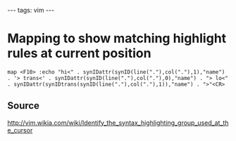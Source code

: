 ---
tags: vim
---
= Mapping to show matching highlight rules at current position =

<pre>map <F10> :echo "hi<" . synIDattr(synID(line("."),col("."),1),"name") . '> trans<' . synIDattr(synID(line("."),col("."),0),"name") . "> lo<" . synIDattr(synIDtrans(synID(line("."),col("."),1)),"name") . ">"<CR></pre>

== Source ==

http://vim.wikia.com/wiki/Identify_the_syntax_highlighting_group_used_at_the_cursor
